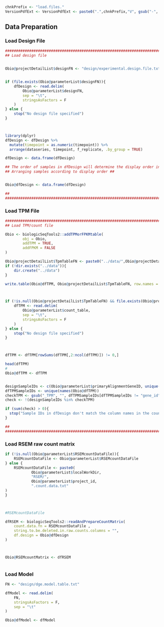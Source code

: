 <!-- Set PArameters Module -->
<!-- Set the chnkPrefix to make all chunks unique in the overall folder -->
```r
chnkPrefix <- "load.files."
VersionPdfExt <- VersionPdfExt <- paste0(".",chnkPrefix,"V", gsub("-", "", Sys.Date()), ".pdf")

```

## Data Preparation
### Load Design File
```r
###############################################################################
## Load design file                                                          ##


Obio@projectDetailList$designFN <- "design/experimental.design.file.txt"


if (file.exists(Obio@parameterList$designFN)){
    dfDesign <- read.delim(
        Obio@parameterList$designFN, 
        sep = "\t",
        stringsAsFactors = F
    )    
} else {
    stop("No design file specified")
}



library(dplyr)
dfDesign <- dfDesign %>%
  mutate(timepoint = as.numeric(timepoint)) %>%
  arrange(dataseries, timepoint, f_replicate, .by_group = TRUE)  

dfDesign <- data.frame(dfDesign)

## The order of samples in dfDesign will determine the display order in viewers ##
## Arranging samples according to display order ##


Obio@dfDesign <- data.frame(dfDesign)

##                                                                           ##
###############################################################################
```


### Load TPM File
```r

###############################################################################
## Load TPM/count file                                                       ##

Obio <- biologicSeqTools2::addTPMorFPKMtable(
        obj = Obio,
        addTPM = TRUE,
        addFPKM = FALSE
)

Obio@projectDetailList$TpmTableFN <- paste0("../data/",Obio@projectDetailList$project_id, ".TPM.table.txt")
if (!dir.exists("../data")){
    dir.create("../data")
}

write.table(Obio@dfTPM, Obio@projectDetailList$TpmTableFN, row.names = F, sep = "\t")



if (!is.null(Obio@projectDetailList$TpmTableFN) && file.exists(Obio@projectDetailList$TpmTableFN)){
    dfTPM <- read.delim(
        Obio@parameterList$count_table, 
        sep = "\t",
        stringsAsFactors = F
    )    
} else {
    stop("No design file specified")
}



dfTPM <- dfTPM[rowSums(dfTPM[,2:ncol(dfTPM)]) != 0,]

head(dfTPM)
# 
Obio@dfTPM <- dfTPM


designSampleIDs <- c(Obio@parameterList$primaryAlignmentGeneID, unique(Obio@dfDesign$sample.id)
dfTPMSampleIDs <- unique(names(Obio@dfTPM))
checkTPM <- gsub("_TPM", "", dfTPMSampleIDs[dfTPMSampleIDs != "gene_id"])
check <- !(designSampleIDs %in% checkTPM)

if (sum(check) > 0){
  stop("Sample IDs in dfDesign don't match the column names in the count file or TPM file gene identifier column is not correct.")
}

##                                                                           ##
###############################################################################

```


### Load RSEM raw count matrix
```r

if (!is.null(Obio@parameterList$RSEMcountDataFile)){
    RSEMcountDataFile <- Obio@parameterList$RSEMcountDataFile
} else {
    RSEMcountDataFile <- paste0(
            Obio@parameterList$localWorkDir,
            "RSEM/",
            Obio@parameterList$project_id, 
            ".count.data.txt"
)
}

 

#RSEMcountDataFile 

dfRSEM <- biologicSeqTools2::readAndPrepareCountMatrix(
    count.data.fn = RSEMcountDataFile ,
    string.to.be.deleted.in.raw.counts.columns = "",
    df.design = Obio@dfDesign
)



Obio@RSEMcountMatrix <- dfRSEM



```


### Load Model 
```r

FN <- "design/dge.model.table.txt"

dfModel <- read.delim(
    FN, 
    stringsAsFactors = F, 
    sep = "\t"
)

Obio@dfModel <- dfModel



```
